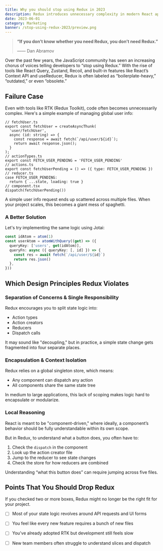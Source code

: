 ```yaml
---
title: Why you should stop using Redux in 2023
description: Redux introduces unnecessary complexity in modern React apps, making simpler, more local-first state tools like Jotai or React Query a better choice in 2023.
date: 2023-06-01
category: Marketing
banner: /stop-using-redux-2023/preview.png
---
```


> **“If you don’t know whether you need Redux, you don’t need Redux.”**
>
> —— Dan Abramov

Over the past few years, the JavaScript community has seen an increasing chorus of voices telling developers to “stop using Redux.” With the rise of tools like React Query, Zustand, Recoil, and built-in features like React’s Context API and useReducer, Redux is often labeled as “boilerplate-heavy,” “outdated,” or even “obsolete.”

## Failure Case

Even with tools like RTK (Redux Toolkit), code often becomes unnecessarily complex. Here's a simple example of managing global user info:

```tsx
// fetchUser.ts
export const fetchUser = createAsyncThunk(
  'user/fetchUser',
  async (id: string) => {
    const response = await fetch(`/api/user/${id}`);
    return await response.json();
  }
);
// actionTypes.ts
export const FETCH_USER_PENDING = 'FETCH_USER_PENDING'
// actions.ts
export const fetchUserPending = () => ({ type: FETCH_USER_PENDING })
// reducer.ts
case FETCH_USER_PENDING:
  return { ...state, loading: true }
// component.tsx
dispatch(fetchUserPending())
````

A simple user info request ends up scattered across multiple files. When your project scales, this becomes a giant mess of spaghetti.

### A Better Solution

Let's try implementing the same logic using Jotai:

```ts
const idAtom = atom(1)
const userAtom = atomWithQuery((get) => ({
  queryKey: ['users', get(idAtom)],
  queryFn: async ({ queryKey: [, id] }) => {
    const res = await fetch(`/api/user/${id}`)
    return res.json()
  },
}))
```

## Which Design Principles Redux Violates

### Separation of Concerns & Single Responsibility

Redux encourages you to split state logic into:

* Action types
* Action creators
* Reducers
* Dispatch calls

It may sound like "decoupling," but in practice, a simple state change gets fragmented into four separate places.

### Encapsulation & Context Isolation

Redux relies on a global singleton store, which means:

* Any component can dispatch any action
* All components share the same state tree

In medium to large applications, this lack of scoping makes logic hard to encapsulate or modularize.

### Local Reasoning

React is meant to be "component-driven," where ideally, a component’s behavior should be fully understandable within its own scope.

But in Redux, to understand what a button does, you often have to:

1. Check the `dispatch` in the component
2. Look up the action creator file
3. Jump to the reducer to see state changes
4. Check the store for how reducers are combined

Understanding “what this button does” can require jumping across five files.

## Points That You Should Drop Redux
If you checked two or more boxes, Redux might no longer be the right fit for your project.

* [ ] Most of your state logic revolves around API requests and UI forms
* [ ] You feel like every new feature requires a bunch of new files
* [ ] You've already adopted RTK but development still feels slow
* [ ] New team members often struggle to understand slices and dispatch

